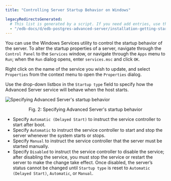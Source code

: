 ```yaml
---
title: "Controlling Server Startup Behavior on Windows"

legacyRedirectsGenerated:
  # This list is generated by a script. If you need add entries, use the `legacyRedirects` key.
  - "/edb-docs/d/edb-postgres-advanced-server/installation-getting-started/installation-guide-for-windows/13/controlling_server_startup_behavior_on_windows.html"
---
```


<div id="controlling_server_startup_behavior_on_windows" class="registered_link"></div>

You can use the Windows Services utility to control the startup behavior of the server. To alter the startup properties of a server, navigate through the `Control Panel` to the `Services` window, or navigate through the `Apps` menu to `Run`; when the `Run` dialog opens, enter `services.msc` and click `OK`.

Right click on the name of the service you wish to update, and select `Properties` from the context menu to open the `Properties` dialog.

Use the drop-down listbox in the `Startup type` field to specify how the Advanced Server service will behave when the host starts.

![Specifying Advanced Server's startup behavior](../images/advanced_server_startup.png)

<div style="text-align: center"> Fig. 2: Specifying Advanced Server's startup behavior </div>


-   Specify `Automatic (Delayed Start)` to instruct the service controller to start after boot.
-   Specify `Automatic` to instruct the service controller to start and stop the server whenever the system starts or stops.
-   Specify `Manual` to instruct the service controller that the server must be started manually.
-   Specify `Disabled` to instruct the service controller to disable the service; after disabling the service, you must stop the service or restart the server to make the change take effect. Once disabled, the server’s status cannot be changed until `Startup type` is reset to `Automatic (Delayed Start)`, `Automatic`, or `Manual`.

